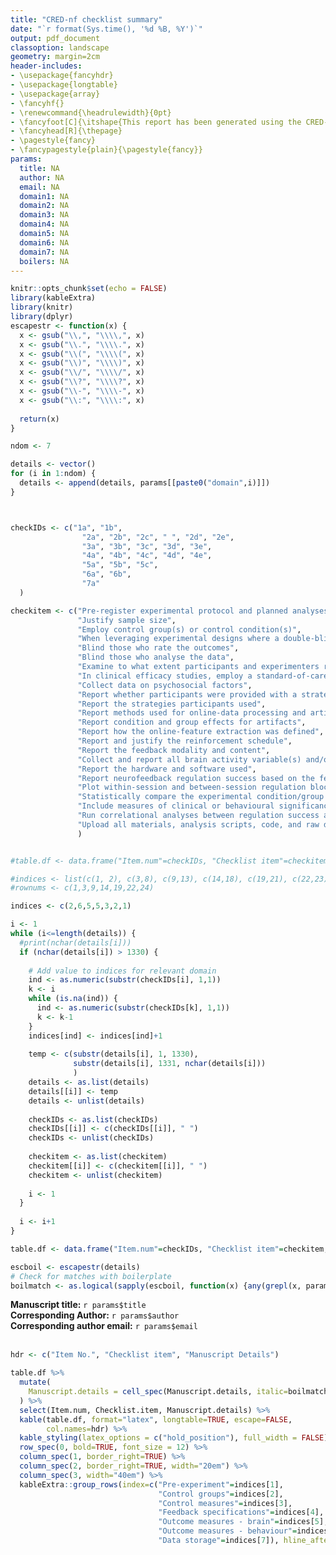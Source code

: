 ```yaml
---
title: "CRED-nf checklist summary"
date: "`r format(Sys.time(), '%d %B, %Y')`"
output: pdf_document
classoption: landscape
geometry: margin=2cm
header-includes:
- \usepackage{fancyhdr}
- \usepackage{longtable}
- \usepackage{array}
- \fancyhf{}
- \renewcommand{\headrulewidth}{0pt}
- \fancyfoot[C]{\itshape{This report has been generated using the CRED-nf online checklist version 1.0, adapted from the CRED-nf manuscript which is freely available here https://doi.org/10.1093/brain/awaa009.}}
- \fancyhead[R]{\thepage}
- \pagestyle{fancy}
- \fancypagestyle{plain}{\pagestyle{fancy}}
params:
  title: NA
  author: NA
  email: NA
  domain1: NA
  domain2: NA
  domain3: NA
  domain4: NA
  domain5: NA
  domain6: NA
  domain7: NA
  boilers: NA
---
```



```r
knitr::opts_chunk$set(echo = FALSE)
library(kableExtra)
library(knitr)
library(dplyr)
escapestr <- function(x) {
  x <- gsub("\\,", "\\\\,", x)
  x <- gsub("\\.", "\\\\.", x)
  x <- gsub("\\(", "\\\\(", x)
  x <- gsub("\\)", "\\\\)", x)
  x <- gsub("\\/", "\\\\/", x)
  x <- gsub("\\?", "\\\\?", x)
  x <- gsub("\\-", "\\\\-", x)
  x <- gsub("\\:", "\\\\:", x)
  
  return(x)
}
```

```r
ndom <- 7

details <- vector()
for (i in 1:ndom) {
  details <- append(details, params[[paste0("domain",i)]])
}



checkIDs <- c("1a", "1b",
                "2a", "2b", "2c", " ", "2d", "2e",
                "3a", "3b", "3c", "3d", "3e",
                "4a", "4b", "4c", "4d", "4e",
                "5a", "5b", "5c",
                "6a", "6b",
                "7a"
  )

checkitem <- c("Pre-register experimental protocol and planned analyses",
               "Justify sample size",
               "Employ control group(s) or control condition(s)",
               "When leveraging experimental designs where a double-blind is possible, use a double-blind",
               "Blind those who rate the outcomes",
               "Blind those who analyse the data",
               "Examine to what extent participants and experimenters remain blinded",
               "In clinical efficacy studies, employ a standard-of-care intervention group as a benchmark for improvement",
               "Collect data on psychosocial factors",
               "Report whether participants were provided with a strategy",
               "Report the strategies participants used",
               "Report methods used for online-data processing and artifact correction",
               "Report condition and group effects for artifacts",
               "Report how the online-feature extraction was defined",
               "Report and justify the reinforcement schedule",
               "Report the feedback modality and content",
               "Collect and report all brain activity variable(s) and/or contrasts used for feedback, as displayed to experimental participants",
               "Report the hardware and software used",
               "Report neurofeedback regulation success based on the feedback signal",
               "Plot within-session and between-session regulation blocks of feedback variable(s), as well as pre-to-post resting baselines or contrasts",
               "Statistically compare the experimental condition/group to the control condition(s)/group(s) (not only each group to baseline measures)",
               "Include measures of clinical or behavioural significance, defined a priori, and describe whether they were reached",
               "Run correlational analyses between regulation success and behavioural outcomes",
               "Upload all materials, analysis scripts, code, and raw data used for analyses, as well as final values, to an open access data repository, when feasible"
               )


#table.df <- data.frame("Item.num"=checkIDs, "Checklist item"=checkitem, "Manuscript details"=details)

#indices <- list(c(1, 2), c(3,8), c(9,13), c(14,18), c(19,21), c(22,23), c(24,24))
#rownums <- c(1,3,9,14,19,22,24)

indices <- c(2,6,5,5,3,2,1)

i <- 1
while (i<=length(details)) {
  #print(nchar(details[i]))
  if (nchar(details[i]) > 1330) {
    
    # Add value to indices for relevant domain
    ind <- as.numeric(substr(checkIDs[i], 1,1))
    k <- i
    while (is.na(ind)) {
      ind <- as.numeric(substr(checkIDs[k], 1,1))
      k <- k-1
    }
    indices[ind] <- indices[ind]+1
    
    temp <- c(substr(details[i], 1, 1330),
              substr(details[i], 1331, nchar(details[i]))
              )
    details <- as.list(details)
    details[[i]] <- temp
    details <- unlist(details)
    
    checkIDs <- as.list(checkIDs)
    checkIDs[[i]] <- c(checkIDs[[i]], " ")
    checkIDs <- unlist(checkIDs)
    
    checkitem <- as.list(checkitem)
    checkitem[[i]] <- c(checkitem[[i]], " ")
    checkitem <- unlist(checkitem)
    
    i <- 1
  }
  
  i <- i+1
}

table.df <- data.frame("Item.num"=checkIDs, "Checklist item"=checkitem, "Manuscript details"=details)

```


```r
escboil <- escapestr(details)
# Check for matches with boilerplate
boilmatch <- as.logical(sapply(escboil, function(x) {any(grepl(x, params$boilers))}))
```


**Manuscript title:** `r params$title`  
**Corresponding Author:** `r params$author`  
**Corresponding author email:** `r params$email`  
&nbsp;




\renewcommand{\arraystretch}{1.5}
```r
hdr <- c("Item No.", "Checklist item", "Manuscript Details")

table.df %>%
  mutate(
    Manuscript.details = cell_spec(Manuscript.details, italic=boilmatch)
  ) %>%
  select(Item.num, Checklist.item, Manuscript.details) %>%
  kable(table.df, format="latex", longtable=TRUE, escape=FALSE,
        col.names=hdr) %>%
  kable_styling(latex_options = c("hold_position"), full_width = FALSE) %>%
  row_spec(0, bold=TRUE, font_size = 12) %>%
  column_spec(1, border_right=TRUE) %>%
  column_spec(2, border_right=TRUE, width="20em") %>%
  column_spec(3, width="40em") %>%
  kableExtra::group_rows(index=c("Pre-experiment"=indices[1], 
                                 "Control groups"=indices[2],
                                 "Control measures"=indices[3],
                                 "Feedback specifications"=indices[4],
                                 "Outcome measures - brain"=indices[5],
                                 "Outcome measures - behaviour"=indices[6],
                                 "Data storage"=indices[7]), hline_after=TRUE, hline_before = TRUE)

```
